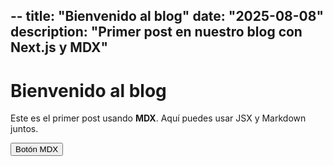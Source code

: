 --
title: "Bienvenido al blog"
date: "2025-08-08"
description: "Primer post en nuestro blog con Next.js y MDX"
---

# Bienvenido al blog

Este es el primer post usando **MDX**. Aquí puedes usar JSX y Markdown juntos.

<Button>Botón MDX</Button>